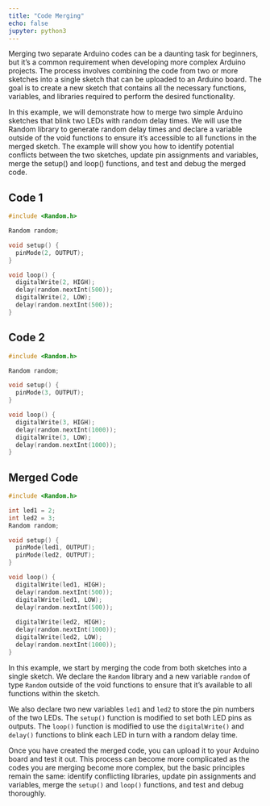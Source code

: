```yaml
---
title: "Code Merging"
echo: false
jupyter: python3
---
```



Merging two separate Arduino codes can be a daunting task for beginners, but it's a common requirement when developing more complex Arduino projects. The process involves combining the code from two or more sketches into a single sketch that can be uploaded to an Arduino board. The goal is to create a new sketch that contains all the necessary functions, variables, and libraries required to perform the desired functionality.

In this example, we will demonstrate how to merge two simple Arduino sketches that blink two LEDs with random delay times. We will use the Random library to generate random delay times and declare a variable outside of the void functions to ensure it's accessible to all functions in the merged sketch. The example will show you how to identify potential conflicts between the two sketches, update pin assignments and variables, merge the setup() and loop() functions, and test and debug the merged code.

## Code 1

```cpp
#include <Random.h>

Random random;

void setup() {
  pinMode(2, OUTPUT);
}

void loop() {
  digitalWrite(2, HIGH);
  delay(random.nextInt(500));
  digitalWrite(2, LOW);
  delay(random.nextInt(500));
}
```

## Code 2

```cpp
#include <Random.h>

Random random;

void setup() {
  pinMode(3, OUTPUT);
}

void loop() {
  digitalWrite(3, HIGH);
  delay(random.nextInt(1000));
  digitalWrite(3, LOW);
  delay(random.nextInt(1000));
}
```

## Merged Code

```cpp
#include <Random.h>

int led1 = 2;
int led2 = 3;
Random random;

void setup() {
  pinMode(led1, OUTPUT);
  pinMode(led2, OUTPUT);
}

void loop() {
  digitalWrite(led1, HIGH);
  delay(random.nextInt(500));
  digitalWrite(led1, LOW);
  delay(random.nextInt(500));
  
  digitalWrite(led2, HIGH);
  delay(random.nextInt(1000));
  digitalWrite(led2, LOW);
  delay(random.nextInt(1000));
}
```

In this example, we start by merging the code from both sketches into a single sketch. We declare the `Random` library and a new variable `random` of type `Random` outside of the void functions to ensure that it's available to all functions within the sketch.

We also declare two new variables `led1` and `led2` to store the pin numbers of the two LEDs. The `setup()` function is modified to set both LED pins as outputs. The `loop()` function is modified to use the `digitalWrite()` and `delay()` functions to blink each LED in turn with a random delay time.

Once you have created the merged code, you can upload it to your Arduino board and test it out. This process can become more complicated as the codes you are merging become more complex, but the basic principles remain the same: identify conflicting libraries, update pin assignments and variables, merge the `setup()` and `loop()` functions, and test and debug thoroughly.